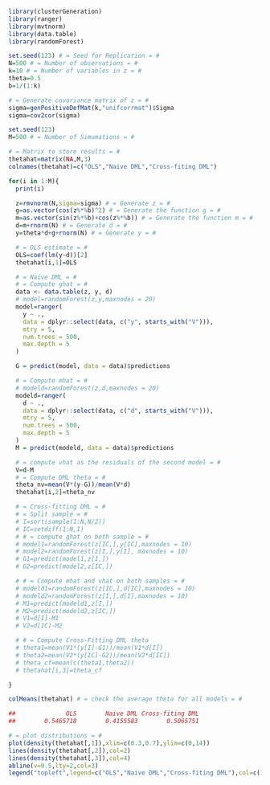 ```r
library(clusterGeneration)
library(ranger)
library(mvtnorm)
library(data.table)
library(randomForest)

set.seed(123) # = Seed for Replication = #
N=500 # = Number of observations = #
k=10 # = Number of variables in z = #
theta=0.5
b=1/(1:k)
```


```r
# = Generate covariance matrix of z = #
sigma=genPositiveDefMat(k,"unifcorrmat")$Sigma
sigma=cov2cor(sigma)

set.seed(123)
M=500 # = Number of Simumations = #

# = Matrix to store results = #
thetahat=matrix(NA,M,3)
colnames(thetahat)=c("OLS","Naive DML","Cross-fiting DML")

for(i in 1:M){
  print(i)

  z=rmvnorm(N,sigma=sigma) # = Generate z = #
  g=as.vector(cos(z%*%b)^2) # = Generate the function g = #
  m=as.vector(sin(z%*%b)+cos(z%*%b)) # = Generate the function m = #
  d=m+rnorm(N) # = Generate d = #
  y=theta*d+g+rnorm(N) # = Generate y = #

  # = OLS estimate = #
  OLS=coef(lm(y~d))[2]
  thetahat[i,1]=OLS

  # = Naive DML = #
  # = Compute ghat = #
  data <- data.table(z, y, d)
  # model=randomForest(z,y,maxnodes = 20)
  model=ranger(
    y ~ .,
    data = dplyr::select(data, c("y", starts_with("V"))),
    mtry = 5,
    num.trees = 500,
    max.depth = 5
  )

  G = predict(model, data = data)$predictions

  # = Compute mhat = #
  # modeld=randomForest(z,d,maxnodes = 20)
  modeld=ranger(
    d ~ .,
    data = dplyr::select(data, c("d", starts_with("V"))),
    mtry = 5,
    num.trees = 500,
    max.depth = 5
  )
  M = predict(modeld, data = data)$predictions

  # = compute vhat as the residuals of the second model = #
  V=d-M
  # = Compute DML theta = #
  theta_nv=mean(V*(y-G))/mean(V*d)
  thetahat[i,2]=theta_nv

  # = Cross-fitting DML = #
  # = Split sample = #
  # I=sort(sample(1:N,N/2))
  # IC=setdiff(1:N,I)
  # # = compute ghat on both sample = #
  # model1=randomForest(z[IC,],y[IC],maxnodes = 10)
  # model2=randomForest(z[I,],y[I], maxnodes = 10)
  # G1=predict(model1,z[I,])
  # G2=predict(model2,z[IC,])

  # # = Compute mhat and vhat on both samples = #
  # modeld1=randomForest(z[IC,],d[IC],maxnodes = 10)
  # modeld2=randomForest(z[I,],d[I],maxnodes = 10)
  # M1=predict(modeld1,z[I,])
  # M2=predict(modeld2,z[IC,])
  # V1=d[I]-M1
  # V2=d[IC]-M2

  # # = Compute Cross-Fitting DML theta
  # theta1=mean(V1*(y[I]-G1))/mean(V1*d[I])
  # theta2=mean(V2*(y[IC]-G2))/mean(V2*d[IC])
  # theta_cf=mean(c(theta1,theta2))
  # thetahat[i,3]=theta_cf

}

colMeans(thetahat) # = check the average theta for all models = #

##              OLS        Naive DML Cross-fiting DML
##        0.5465718        0.4155583        0.5065751

# = plot distributions = #
plot(density(thetahat[,1]),xlim=c(0.3,0.7),ylim=c(0,14))
lines(density(thetahat[,2]),col=2)
lines(density(thetahat[,3]),col=4)
abline(v=0.5,lty=2,col=3)
legend("topleft",legend=c("OLS","Naive DML","Cross-fiting DML"),col=c(1,2,4),lty=1,cex=0.7,seg.len = 0.7,bty="n") 
```
